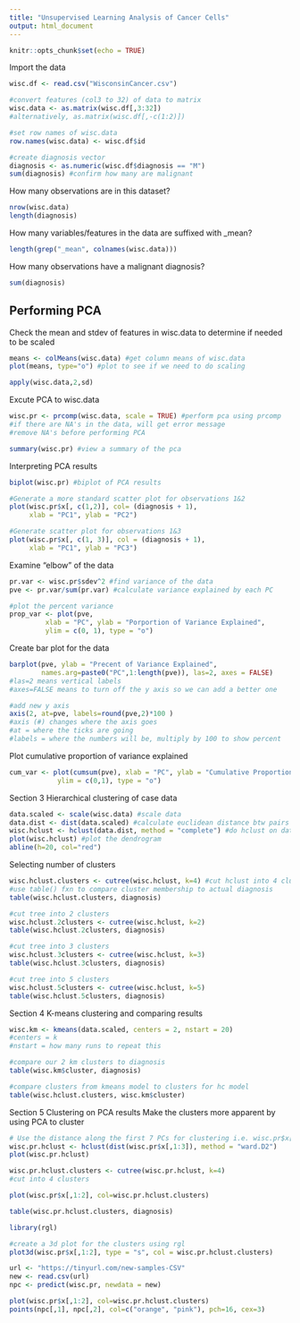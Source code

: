 ```yaml
---
title: "Unsupervised Learning Analysis of Cancer Cells"
output: html_document
---
```


```r
knitr::opts_chunk$set(echo = TRUE)
```

Import the data
```r
wisc.df <- read.csv("WisconsinCancer.csv") 

#convert features (col3 to 32) of data to matrix
wisc.data <- as.matrix(wisc.df[,3:32]) 
#alternatively, as.matrix(wisc.df[,-c(1:2)])

#set row names of wisc.data
row.names(wisc.data) <- wisc.df$id

#create diagnosis vector
diagnosis <- as.numeric(wisc.df$diagnosis == "M")
sum(diagnosis) #confirm how many are malignant
```

How many observations are in this dataset?
```r
nrow(wisc.data)
length(diagnosis)
```

How many variables/features in the data are suffixed with _mean?
```r
length(grep("_mean", colnames(wisc.data)))
```

How many observations have a malignant diagnosis?
```r
sum(diagnosis)
```

## Performing PCA
Check the mean and stdev of features in wisc.data to determine
if needed to be scaled
```r
means <- colMeans(wisc.data) #get column means of wisc.data
plot(means, type="o") #plot to see if we need to do scaling

apply(wisc.data,2,sd)
```

Excute PCA to wisc.data
```r
wisc.pr <- prcomp(wisc.data, scale = TRUE) #perform pca using prcomp
#if there are NA's in the data, will get error message
#remove NA's before performing PCA

summary(wisc.pr) #view a summary of the pca
```


Interpreting PCA results
```r
biplot(wisc.pr) #biplot of PCA results
```

```r
#Generate a more standard scatter plot for observations 1&2
plot(wisc.pr$x[, c(1,2)], col= (diagnosis + 1),
     xlab = "PC1", ylab = "PC2")

#Generate scatter plot for observations 1&3
plot(wisc.pr$x[, c(1, 3)], col = (diagnosis + 1), 
     xlab = "PC1", ylab = "PC3")
```

Examine "elbow" of the data
```r
pr.var <- wisc.pr$sdev^2 #find variance of the data
pve <- pr.var/sum(pr.var) #calculate variance explained by each PC

#plot the percent variance
prop_var <- plot(pve,
         xlab = "PC", ylab = "Porportion of Variance Explained",
         ylim = c(0, 1), type = "o")
```

Create bar plot for the data
```r
barplot(pve, ylab = "Precent of Variance Explained",
        names.arg=paste0("PC",1:length(pve)), las=2, axes = FALSE)
#las=2 means vertical labels
#axes=FALSE means to turn off the y axis so we can add a better one

#add new y axis
axis(2, at=pve, labels=round(pve,2)*100 )
#axis (#) changes where the axis goes
#at = where the ticks are going
#labels = where the numbers will be, multiply by 100 to show percent
```


Plot cumulative proportion of variance explained
```r
cum_var <- plot(cumsum(pve), xlab = "PC", ylab = "Cumulative Proportion of Variance             Explained",
            ylim = c(0,1), type = "o")
```

Section 3
Hierarchical clustering of case data
```r
data.scaled <- scale(wisc.data) #scale data
data.dist <- dist(data.scaled) #calculate euclidean distance btw pairs of obs
wisc.hclust <- hclust(data.dist, method = "complete") #do hclust on data
plot(wisc.hclust) #plot the dendrogram
abline(h=20, col="red")
```

Selecting number of clusters
```r
wisc.hclust.clusters <- cutree(wisc.hclust, k=4) #cut hclust into 4 clusters
#use table() fxn to compare cluster membership to actual diagnosis
table(wisc.hclust.clusters, diagnosis)

#cut tree into 2 clusters
wisc.hclust.2clusters <- cutree(wisc.hclust, k=2)
table(wisc.hclust.2clusters, diagnosis)

#cut tree into 3 clusters
wisc.hclust.3clusters <- cutree(wisc.hclust, k=3)
table(wisc.hclust.3clusters, diagnosis)

#cut tree into 5 clusters
wisc.hclust.5clusters <- cutree(wisc.hclust, k=5)
table(wisc.hclust.5clusters, diagnosis)
```

Section 4
K-means clustering and comparing results
```r
wisc.km <- kmeans(data.scaled, centers = 2, nstart = 20)
#centers = k
#nstart = how many runs to repeat this

#compare our 2 km clusters to diagnosis
table(wisc.km$cluster, diagnosis)
```

```r
#compare clusters from kmeans model to clusters for hc model
table(wisc.hclust.clusters, wisc.km$cluster)
```


Section 5
Clustering on PCA results
Make the clusters more apparent by using PCA to cluster
```r
# Use the distance along the first 7 PCs for clustering i.e. wisc.pr$x[, 1:7]
wisc.pr.hclust <- hclust(dist(wisc.pr$x[,1:3]), method = "ward.D2")
plot(wisc.pr.hclust)
```

```r
wisc.pr.hclust.clusters <- cutree(wisc.pr.hclust, k=4)
#cut into 4 clusters

plot(wisc.pr$x[,1:2], col=wisc.pr.hclust.clusters)

table(wisc.pr.hclust.clusters, diagnosis)
```

```r
library(rgl)

#create a 3d plot for the clusters using rgl
plot3d(wisc.pr$x[,1:2], type = "s", col = wisc.pr.hclust.clusters)
```

```r
url <- "https://tinyurl.com/new-samples-CSV"
new <- read.csv(url)
npc <- predict(wisc.pr, newdata = new)

plot(wisc.pr$x[,1:2], col=wisc.pr.hclust.clusters)
points(npc[,1], npc[,2], col=c("orange", "pink"), pch=16, cex=3)
```







